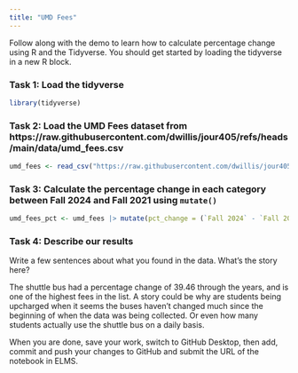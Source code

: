 ```yaml
---
title: "UMD Fees"
---
```


Follow along with the demo to learn how to calculate percentage change using R and the Tidyverse. You should get started by loading the tidyverse in a new R block.


### Task 1: Load the tidyverse

```r
library(tidyverse)

```



### Task 2: Load the UMD Fees dataset from https://raw.githubusercontent.com/dwillis/jour405/refs/heads/main/data/umd_fees.csv

```r

umd_fees <- read_csv("https://raw.githubusercontent.com/dwillis/jour405/refs/heads/main/data/umd_fees.csv") 

```

### Task 3: Calculate the percentage change in each category between Fall 2024 and Fall 2021 using `mutate()`

```r

umd_fees_pct <- umd_fees |> mutate(pct_change = (`Fall 2024` - `Fall 2021`)/`Fall 2021` * 100)

```

### Task 4: Describe our results

Write a few sentences about what you found in the data. What's the story here?

The shuttle bus had a percentage change of 39.46 through the years, and is one of the highest fees in the list. A story could be why are students being upcharged when it seems the buses haven't changed much since the beginning of when the data was being collected. Or even how many students actually use the shuttle bus on a daily basis.



When you are done, save your work, switch to GitHub Desktop, then add, commit and push your changes to GitHub and submit the URL of the notebook in ELMS.

